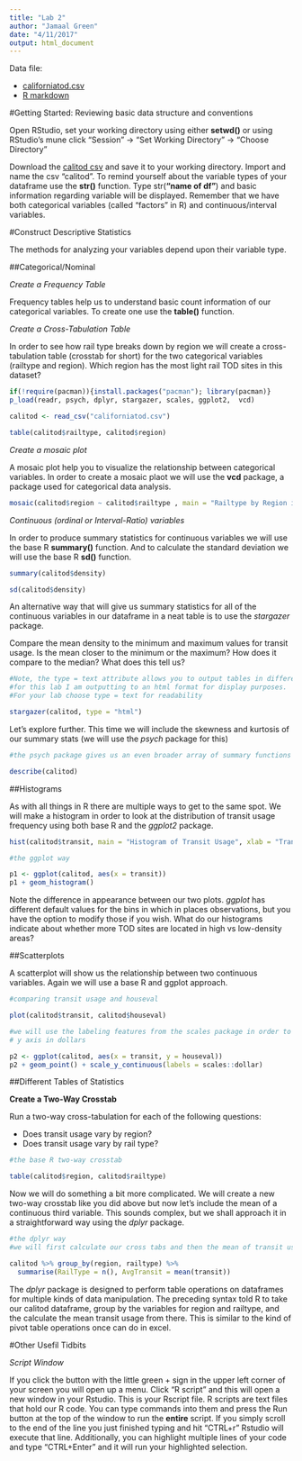 ```yaml
---
title: "Lab 2"
author: "Jamaal Green"
date: "4/11/2017"
output: html_document
---
```


Data file:

- [californiatod.csv](californiatod.csv)
- [R markdown](lab02.Rmd)

#Getting Started: Reviewing basic data structure and conventions

Open RStudio, set your working directory using either **setwd()** or using RStudio's mune click "Session" -> "Set Working Directory" -> "Choose Directory"

Download the [calitod csv](californiatod.csv) and save it to your working directory. Import and name the csv "calitod". To remind yourself about the variable types of your dataframe use the **str()** function. Type str(**"name of df"**) and basic information regarding variable will be displayed. Remember that we have both categorical variables (called "factors" in R) and continuous/interval variables.

#Construct Descriptive Statistics

The methods for analyzing your variables depend upon their variable type.

##Categorical/Nominal 

*Create a Frequency Table*

Frequency tables help us to understand basic count information of our categorical variables. To create one use the **table()** function.

*Create a Cross-Tabulation Table*

In order to see how rail type breaks down by region we will create a cross-tabulation table (crosstab for short) for the two categorical variables (railtype and region). Which region has the most light rail TOD sites in this dataset?

```r

if(!require(pacman)){install.packages("pacman"); library(pacman)}
p_load(readr, psych, dplyr, stargazer, scales, ggplot2,  vcd)

calitod <- read_csv("californiatod.csv")

table(calitod$railtype, calitod$region)

```

*Create a mosaic plot*

A mosaic plot help you to visualize the relationship between categorical variables. In order to create a mosaic plaot we will use the **vcd** package, a package used for categorical data analysis.

```r

mosaic(calitod$region ~ calitod$railtype , main = "Railtype by Region in California")

```

*Continuous (ordinal or Interval-Ratio) variables*

In order to produce summary statistics for continuous variables we will use the base R **summary()** function. And to calculate the standard deviation we will use the base R **sd()** function. 

```r

summary(calitod$density)

sd(calitod$density)

```

An alternative way that will give us summary statistics for all of the continuous variables in our dataframe in a neat table is to use the *stargazer* package.

Compare the mean density to the minimum and maximum values for transit usage. Is the mean closer to the minimum or the maximum? How does it compare to the median? What does this tell us?

```r

#Note, the type = text attribute allows you to output tables in different formats
#for this lab I am outputting to an html format for display purposes.
#For your lab choose type = text for readability

stargazer(calitod, type = "html")

```

Let's explore further. This time we will include the skewness and kurtosis of our summary stats (we will use the *psych* package for this)

```r

#the psych package gives us an even broader array of summary functions

describe(calitod)

```

##Histograms

As with all things in R there are multiple ways to get to the same spot. We will make a histogram in order to look at the distribution of transit usage frequency using both base R and the *ggplot2* package.

```r

hist(calitod$transit, main = "Histogram of Transit Usage", xlab = "Transit Usage")

#the ggplot way

p1 <- ggplot(calitod, aes(x = transit)) 
p1 + geom_histogram()

```

Note the difference in appearance between our two plots. *ggplot* has different default values for the bins in which in places observations, but you have the option to modify those if you wish. What do our histograms indicate about whether more TOD sites are located in high vs low-density areas?

##Scatterplots

A scatterplot will show us the relationship between two continuous variables. Again we will use a base R and ggplot approach.

```r

#comparing transit usage and houseval

plot(calitod$transit, calitod$houseval)

#we will use the labeling features from the scales package in order to label our
# y axis in dollars

p2 <- ggplot(calitod, aes(x = transit, y = houseval))
p2 + geom_point() + scale_y_continuous(labels = scales::dollar)

```

##Different Tables of Statistics

**Create a Two-Way Crosstab**

Run a two-way cross-tabulation for each of the following questions:

* Does transit usage vary by region?
* Does transit usage vary by rail type?

```r

#the base R two-way crosstab

table(calitod$region, calitod$railtype)

```

Now we will do something a bit more complicated. We will create a new two-way crosstab like you did above but now let's include the mean of a continuous third variable. This sounds complex, but we shall approach it in a straightforward way using the *dplyr* package. 

```r

#the dplyr way
#we will first calculate our cross tabs and then the mean of transit usage

calitod %>% group_by(region, railtype) %>%
  summarise(RailType = n(), AvgTransit = mean(transit))

```

The *dplyr* package is designed to perform table operations on dataframes for multiple kinds of data manipulation. The preceding syntax told R to take our calitod dataframe, group by the variables for region and railtype, and the calculate the mean transit usage from there. This is similar to the kind of pivot table operations once can do in excel.

#Other Usefil Tidbits

*Script Window* 

If you click the button with the little green + sign in the upper left corner of your screen you will open up a menu. Click "R script" and this will open a new window in your Rstudio. This is your Rscript file. R scripts are text files that hold our R code. You can type commands into them and press the Run button at the top of the window to run the **entire** script. If you simply scroll to the end of the line you just finished typing and hit "CTRL+r" Rstudio will execute that line. Additionally, you can highlight multiple lines of your code and type "CTRL+Enter" and it will run your highlighted selection. 


